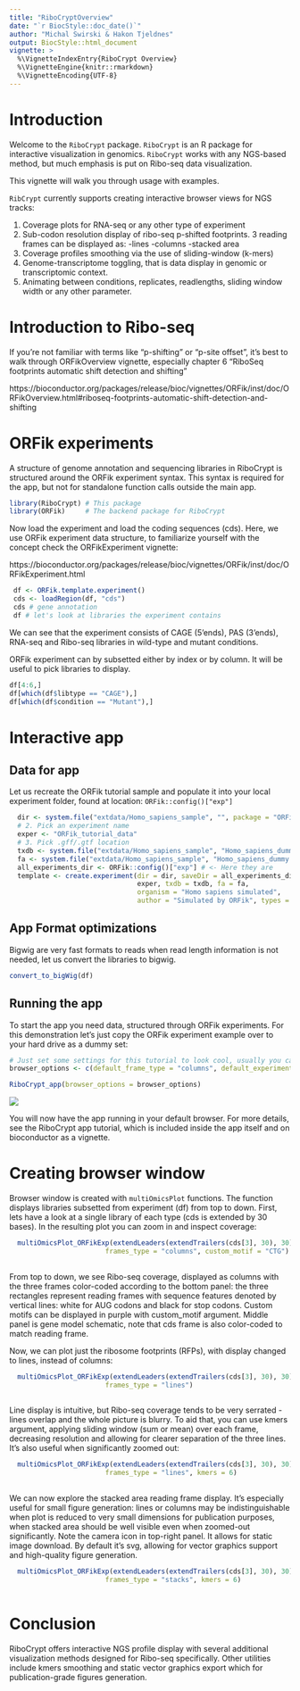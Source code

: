 ```yaml
---
title: "RiboCryptOverview"
date: "`r BiocStyle::doc_date()`"
author: "Michal Swirski & Hakon Tjeldnes"
output: BiocStyle::html_document
vignette: >
  %\VignetteIndexEntry{RiboCrypt Overview}
  %\VignetteEngine{knitr::rmarkdown}
  %\VignetteEncoding{UTF-8} 
---
```


# Introduction

Welcome to the `RiboCrypt` package. 
`RiboCrypt` is an R package for interactive visualization in genomics. `RiboCrypt` works with any NGS-based method, but much emphasis is put on Ribo-seq data visualization. 

This vignette will walk you through usage with examples. 

`RibCrypt` currently supports creating interactive browser views for NGS tracks:

1. Coverage plots for RNA-seq or any other type of experiment
2. Sub-codon resolution display of ribo-seq p-shifted footprints. 3 reading frames can be displayed as:
  -lines
  -columns
  -stacked area
3. Coverage profiles smoothing via the use of sliding-window (k-mers)
4. Genome-transcriptome toggling, that is data display in genomic or transcriptomic context.
5. Animating between conditions, replicates, readlengths, sliding window width or any other parameter.

# Introduction to Ribo-seq

If you're not familiar with terms like "p-shifting" or "p-site offset", it's best to walk through ORFikOverview vignette, especially chapter 6 "RiboSeq footprints automatic shift detection and shifting"

https://bioconductor.org/packages/release/bioc/vignettes/ORFik/inst/doc/ORFikOverview.html#riboseq-footprints-automatic-shift-detection-and-shifting




# ORFik experiments

A structure of genome annotation and sequencing libraries in RiboCrypt is structured around the
ORFik experiment syntax. This syntax is required for the app, but not for standalone function calls outside the main app.

```r
library(RiboCrypt) # This package
library(ORFik)     # The backend package for RiboCrypt
```

Now load the experiment and load the coding sequences (cds). Here, we use ORFik experiment data structure, to familiarize yourself with the concept check the ORFikExperiment vignette:

https://bioconductor.org/packages/release/bioc/vignettes/ORFik/inst/doc/ORFikExperiment.html

```r
 df <- ORFik.template.experiment()
 cds <- loadRegion(df, "cds")
 cds # gene annotation
 df # let's look at libraries the experiment contains

```
We can see that the experiment consists of CAGE (5'ends), PAS (3'ends), RNA-seq and Ribo-seq libraries in wild-type and mutant conditions.

ORFik experiment can by subsetted either by index or by column. It will be useful to pick libraries to display.
```r
df[4:6,]
df[which(df$libtype == "CAGE"),]
df[which(df$condition == "Mutant"),]

```

# Interactive app

## Data for app
Let us recreate the ORFik tutorial sample and populate it into your local
experiment folder, found at location:  `ORFik::config()["exp"]`
```r
  dir <- system.file("extdata/Homo_sapiens_sample", "", package = "ORFik")
  # 2. Pick an experiment name
  exper <- "ORFik_tutorial_data"
  # 3. Pick .gff/.gtf location
  txdb <- system.file("extdata/Homo_sapiens_sample", "Homo_sapiens_dummy.gtf.db", package = "ORFik")
  fa <- system.file("extdata/Homo_sapiens_sample", "Homo_sapiens_dummy.fasta", package = "ORFik")
  all_experiments_dir <- ORFik::config()["exp"] # <- Here they are 
  template <- create.experiment(dir = dir, saveDir = all_experiments_dir,
                                exper, txdb = txdb, fa = fa,
                                organism = "Homo sapiens simulated",
                                author = "Simulated by ORFik", types = "ofst")

```

## App Format optimizations

Bigwig are very fast formats to reads when read length information is not needed, let us convert the libraries to bigwig.

```r
convert_to_bigWig(df)
```

## Running the app
To start the app you need data, structured through ORFik experiments. For this demonstration let's just copy
the ORFik experiment example over to your hard drive as a dummy set:

```r
# Just set some settings for this tutorial to look cool, usually you can ignore these
browser_options <- c(default_frame_type = "columns", default_experiment = "ORFik_tutorial_data", default_libs = paste0(c("CAGE_WT_r1", "PAS_WT_r1", "RFP_WT_r1", "RNA_WT_r1"), collapse = "|"), plot_on_start = TRUE)

RiboCrypt_app(browser_options = browser_options)
```
![](../inst/images/App_picture_for_overview_vignette.png)


You will now have the app running in your default browser. 
For more details, see the RiboCrypt app tutorial, which is included
inside the app itself and on bioconductor as a vignette. 

# Creating browser window

Browser window is created with `multiOmicsPlot` functions. The function displays libraries subsetted from experiment (df) from top to down. First, lets have a look at a single library of each type (cds is extended by 30 bases). In the resulting plot you can zoom in and inspect coverage:

```r

  multiOmicsPlot_ORFikExp(extendLeaders(extendTrailers(cds[3], 30), 30), annotation = cds,df = df[c(1,5,9,13),],
                        frames_type = "columns", custom_motif = "CTG")
 
```

From top to down, we see Ribo-seq coverage, displayed as columns with the three frames color-coded according to the bottom panel: the three rectangles represent reading frames with sequence features denoted by vertical lines: white for AUG codons and black for stop codons. Custom motifs can be displayed in purple with custom_motif argument. Middle panel is gene model schematic, note that cds frame is also color-coded to match reading frame.

Now, we can plot just the ribosome footprints (RFPs), with display changed to lines, instead of columns:

```r

  multiOmicsPlot_ORFikExp(extendLeaders(extendTrailers(cds[3], 30), 30), annotation = cds,df = df[which(df$libtype == "RFP")[1],],
                        frames_type = "lines")
 
```

Line display is intuitive, but Ribo-seq coverage tends to be very serrated - lines overlap and the whole picture is blurry. To aid that, you can use kmers argument, applying sliding window (sum or mean) over each frame, decreasing resolution and allowing for clearer separation of the three lines. It's also useful when significantly zoomed out:

```r

  multiOmicsPlot_ORFikExp(extendLeaders(extendTrailers(cds[3], 30), 30), annotation = cds,df = df[which(df$libtype == "RFP")[1],],
                        frames_type = "lines", kmers = 6)
 
```

We can now explore the stacked area reading frame display. It's especially useful for small figure generation: lines or columns may be indistinguishable when plot is reduced to very small dimensions for publication purposes, when stacked area should be well visible even when zoomed-out significantly. Note the camera icon in top-right panel. It allows for static image download. By default it's svg, allowing for vector graphics support and high-quality figure generation.

```r

  multiOmicsPlot_ORFikExp(extendLeaders(extendTrailers(cds[3], 30), 30), annotation = cds,df = df[which(df$libtype == "RFP")[1],],
                        frames_type = "stacks", kmers = 6)
 
```

# Conclusion

RiboCrypt offers interactive NGS profile display with several additional visualization methods designed for Ribo-seq specifically. Other utilities include kmers smoothing and static vector graphics export which for publication-grade figures generation.

